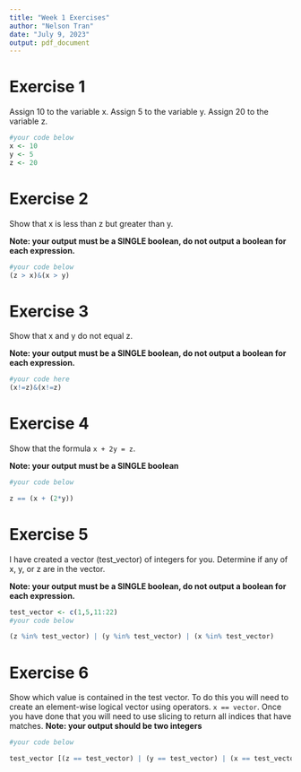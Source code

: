 ```yaml
---
title: "Week 1 Exercises"
author: "Nelson Tran"
date: "July 9, 2023"
output: pdf_document
---
```


# Exercise 1
Assign 10 to the variable x. Assign 5 to the variable y. Assign 20 to the variable z.

```r
#your code below
x <- 10
y <- 5
z <- 20

```


# Exercise 2
Show that x is less than z but greater than y.

**Note: your output must be a SINGLE boolean, do not output a boolean for each expression.**

```r
#your code below
(z > x)&(x > y)

```

# Exercise 3
Show that x and y do not equal z. 

**Note: your output must be a SINGLE boolean, do not output a boolean for each expression.**

```r
#your code here
(x!=z)&(x!=z)

```


# Exercise 4
Show that the formula `x + 2y = z`. 

**Note: your output must be a SINGLE boolean**

```r
#your code below

z == (x + (2*y))

```

# Exercise 5
I have created a vector (test_vector) of integers for you. Determine if any of x, y, or z are in the vector. 

**Note: your output must be a SINGLE boolean, do not output a boolean for each expression.**


```r
test_vector <- c(1,5,11:22)
#your code below

(z %in% test_vector) | (y %in% test_vector) | (x %in% test_vector)

```

# Exercise 6
Show which value is contained in the test vector. To do this you will need to create an element-wise logical vector using operators. `x == vector`. Once you have done that you will need to use slicing to return all indices that have matches.
**Note: your output should be two integers**

```r
#your code below

test_vector [(z == test_vector) | (y == test_vector) | (x == test_vector)]

```